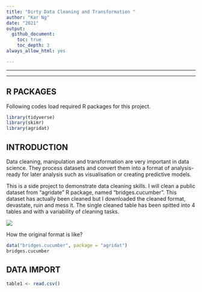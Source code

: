```yaml
---
title: "Dirty Data Cleaning and Transformation "
author: "Kar Ng"
date: "2021"
output: 
  github_document: 
    toc: true
    toc_depth: 3
always_allow_html: yes

---
```


***

***

## R PACKAGES

Following codes load required R packages for this project.

```r
library(tidyverse)
library(skimr)
library(agridat)

```


## INTRODUCTION

Data cleaning, manipulation and transformation are very important in data science. They process datasets and convert them into a format of analysis-ready for later analysis such as visualisation or creating predictive models. 

This is a side project to demonstrate data cleaning skills. I will clean a public dataset from "agridate" R package, named "bridges.cucumber". This dataset has actually been cleaned but I downloaded the cleaned format, devastate, ruin and mess it. The single cleaned table has been spitted into 4 tables and with a variability of cleaning tasks. 

![](https://raw.githubusercontent.com/KAR-NG/cleaning/main/pic_4Tables.JPG)



How the original format is like? 

```r
data("bridges.cucumber", package = "agridat")
bridges.cucumber

```




## DATA IMPORT

```r

table1 <- read.csv()



```

